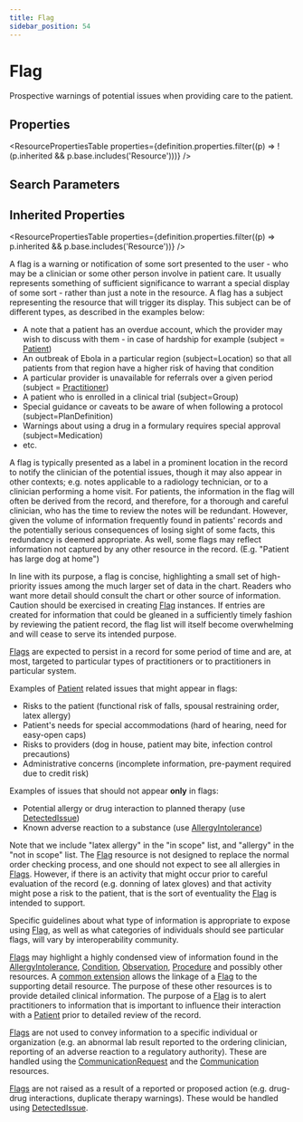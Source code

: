 ```yaml
---
title: Flag
sidebar_position: 54
---
```


# Flag

Prospective warnings of potential issues when providing care to the patient.

<Tabs queryString="intro-section">
<TabItem value="schema" label="Schema" default>


## Properties


<ResourcePropertiesTable properties={definition.properties.filter((p) => !(p.inherited && p.base.includes('Resource')))} />

## Search Parameters

<SearchParamsTable searchParams={definition.searchParameters} />

## Inherited Properties

<ResourcePropertiesTable properties={definition.properties.filter((p) => p.inherited && p.base.includes('Resource'))} />

</TabItem>
  <TabItem value="usage" label="Usage">
    <div> <a name="scope"></a>  <p> A flag is a warning or notification of some sort presented to the user - who may be a clinician or some other person involve in patient care. It usually represents something of sufficient significance to warrant a special display of some sort - rather than just a note in the resource.  A flag has a subject representing the resource that will trigger its display. This subject can be of different types, as described in the examples below: </p> <ul>     <li>A note that a patient has an overdue account, which the provider may wish to discuss with them - in case of hardship for example (subject = <a href="/docs/api/fhir/resources/patient">Patient</a>) </li>     <li>An outbreak of Ebola in a particular region (subject=Location) so that all patients from that region have a higher risk of having that condition</li>     <li>A particular provider is unavailable for referrals over a given period (subject = <a href="/docs/api/fhir/resources/practitioner">Practitioner</a>)</li>     <li>A patient who is enrolled in a clinical trial (subject=Group)</li>     <li>Special guidance or caveats to be aware of when following a protocol (subject=PlanDefinition)</li>     <li>Warnings about using a drug in a formulary requires special approval (subject=Medication)</li>     <li>etc.</li> </ul> <p>      A flag is typically presented as a label in a prominent location in the record to notify the clinician of the potential issues,  though it may also appear in other contexts; e.g. notes applicable to a radiology technician, or to a clinician performing a home visit.   For patients, the information in the flag will often be derived from the record, and therefore, for a thorough and careful clinician, who has the time to review the notes will be redundant.   However, given the volume of information frequently found in patients' records and the potentially serious consequences of losing sight of some facts, this  redundancy is deemed appropriate.  As well, some flags may reflect information not captured by any other resource in the record.   (E.g. "Patient has large dog at home") </p> <p> In line with its purpose, a flag is concise, highlighting a small set of high-priority issues among the much larger set of  data in the chart. Readers who want more detail should consult the chart or other source of information.  Caution should be exercised in creating <a href="/docs/api/fhir/resources/flag">Flag</a> instances. If entries are created for information that could be gleaned in a sufficiently timely fashion by reviewing the patient record,  the flag list will itself become overwhelming and will cease to serve its intended purpose. </p> <p> <a href="/docs/api/fhir/resources/flag">Flags</a> are expected to persist in a record for some period of time and are, at most, targeted to particular types of practitioners or to practitioners in particular system.   </p>      <p>Examples of <a href="/docs/api/fhir/resources/patient">Patient</a> related issues that might appear in flags:</p> <ul> <li>Risks to the patient (functional risk of falls, spousal restraining order, latex allergy)</li> <li>Patient's needs for special accommodations (hard of hearing, need for easy-open caps)</li> <li>Risks to providers (dog in house, patient may bite, infection control precautions)</li> <li>Administrative concerns (incomplete information, pre-payment required due to credit risk)</li> </ul>  <p>     Examples of issues that should not appear <b>only</b> in flags: </p> <ul> <li>Potential allergy or drug interaction to planned therapy (use <a href="/docs/api/fhir/resources/detectedissue">DetectedIssue</a>)</li> <li>Known adverse reaction to a substance (use <a href="/docs/api/fhir/resources/allergyintolerance">AllergyIntolerance</a>)</li> </ul>     <p> Note that we include "latex allergy" in the "in scope" list, and "allergy" in the "not in scope" list. The <a href="/docs/api/fhir/resources/flag">Flag</a> resource is not  designed to replace the normal order checking process, and one should not expect to see all allergies in <a href="/docs/api/fhir/resources/flag">Flags</a>. However, if there  is an activity that might occur prior to careful evaluation of the record (e.g. donning of latex gloves) and that activity might  pose a risk to the patient, that is the sort of eventuality the <a href="/docs/api/fhir/resources/flag">Flag</a> is intended to support. </p> <p> Specific guidelines about what type of information is appropriate to expose using <a href="/docs/api/fhir/resources/flag">Flag</a>, as well as what categories of individuals  should see particular flags, will vary by interoperability community. </p> </div>
    </TabItem>
  <TabItem value="relationships" label="Relationships">
    <div> <a name="bnr"></a>  <p> <a href="/docs/api/fhir/resources/flag">Flags</a> may highlight a highly condensed view of information found in the <a href="/docs/api/fhir/resources/allergyintolerance">AllergyIntolerance</a>,  <a href="/docs/api/fhir/resources/condition">Condition</a>, <a href="/docs/api/fhir/resources/observation">Observation</a>, <a href="/docs/api/fhir/resources/procedure">Procedure</a> and possibly  other resources.  A <a href="https://www.hl7.org/fhir/extension-flag-detail.html">common extension</a> allows the linkage of a <a href="/docs/api/fhir/resources/flag">Flag</a> to the supporting detail resource. The purpose of these other resources is to provide detailed clinical information.  The purpose of a <a href="/docs/api/fhir/resources/flag">Flag</a> is to alert practitioners to  information that is important to influence their interaction with a <a href="/docs/api/fhir/resources/patient">Patient</a> prior to detailed review of the record. </p> <p> <a href="/docs/api/fhir/resources/flag">Flags</a> are not used to convey information to a specific individual or organization (e.g. an abnormal lab result reported to the ordering  clinician, reporting of an adverse reaction to a regulatory authority).  These are handled using the  <a href="/docs/api/fhir/resources/communicationrequest">CommunicationRequest</a> and the <a href="/docs/api/fhir/resources/communication">Communication</a> resources. </p> <p> <a href="/docs/api/fhir/resources/flag">Flags</a> are not raised as a result of a reported or proposed action (e.g. drug-drug interactions, duplicate therapy warnings).   These would be handled using <a href="/docs/api/fhir/resources/detectedissue">DetectedIssue</a>. </p> </div>
    </TabItem>
  
  

</Tabs>
